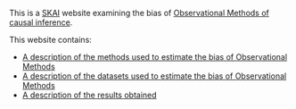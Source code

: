 

This is a [SKAI](https://chabefer.github.io/SKY/index.html) website examining the bias of [Observational Methods of causal inference](https://chabefer.github.io/STCI/OM.html).

This website contains:

* [A description of the methods used to estimate the bias of Observational Methods](Methods.html)
* [A description of the datasets used to estimate the bias of Observational Methods](Data.html)
* [A description of the results obtained](Results.html)
